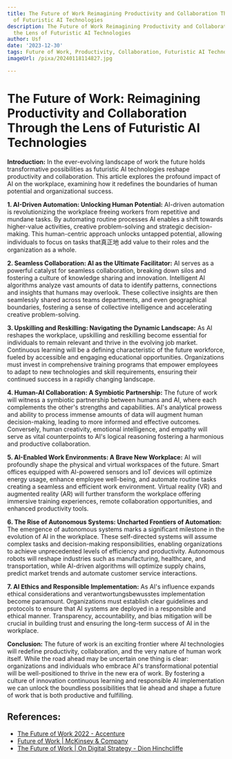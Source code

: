 ```yaml
---
title: The Future of Work Reimagining Productivity and Collaboration Through the Lens
  of Futuristic AI Technologies
description: The Future of Work Reimagining Productivity and Collaboration Through
  the Lens of Futuristic AI Technologies
author: Usf
date: '2023-12-30'
tags: Future of Work, Productivity, Collaboration, Futuristic AI Technologies
imageUrl: /pixa/20240118114827.jpg

---
```

# **The Future of Work:  Reimagining Productivity and Collaboration Through the Lens of Futuristic AI Technologies**

**Introduction:**
In the ever-evolving landscape of work the future holds transformative possibilities as futuristic AI technologies  reshape productivity and collaboration. This article explores the profound impact  of AI on the  workplace, examining how it redefines the  boundaries of human potential and organizational success.

**1. AI-Driven  Automation: Unlocking Human Potential:**
AI-driven automation is revolutionizing the workplace freeing workers from  repetitive and mundane tasks. By automating routine processes AI enables a  shift  towards higher-value activities, creative problem-solving and strategic decision-making. This human-centric approach unlocks  untapped potential,  allowing individuals to focus on tasks  that真正地 add value to their roles and the organization as a whole.

**2. Seamless Collaboration: AI  as  the  Ultimate  Facilitator:**
AI serves as a powerful catalyst  for  seamless collaboration,  breaking down silos and fostering a culture of  knowledge sharing  and innovation. Intelligent AI algorithms analyze vast amounts of data to identify patterns, connections and insights that humans may overlook. These collective insights are then seamlessly shared across teams departments, and even geographical boundaries, fostering a sense  of collective intelligence and accelerating creative problem-solving.

**3. Upskilling and Reskilling: Navigating the Dynamic Landscape:**
As AI reshapes the  workplace, upskilling and reskilling become essential for individuals to remain relevant  and thrive in the evolving job market.  Continuous learning  will  be a defining  characteristic of the future workforce, fueled by accessible and engaging educational opportunities. Organizations must invest  in comprehensive training programs that empower employees to adapt to new technologies and skill  requirements,  ensuring their continued success in a rapidly changing landscape.

**4. Human-AI Collaboration: A Symbiotic Partnership:**
The future of work will witness a symbiotic partnership between humans and AI,  where each complements the other's strengths and capabilities. AI's analytical  prowess  and ability to process immense  amounts of data will augment human  decision-making, leading to more informed  and effective outcomes. Conversely, human creativity, emotional intelligence, and empathy will serve as vital counterpoints to AI's logical reasoning fostering a harmonious and productive collaboration.

**5. AI-Enabled Work Environments: A Brave New Workplace:**
AI will  profoundly shape the physical and virtual workspaces of the future. Smart offices equipped with AI-powered sensors and IoT devices will optimize energy usage, enhance employee well-being, and automate routine tasks creating a seamless and efficient work environment.  Virtual reality (VR)  and augmented reality (AR) will further  transform the workplace offering immersive training experiences, remote collaboration opportunities, and enhanced productivity tools.

**6. The  Rise of Autonomous Systems: Uncharted Frontiers of Automation:**
The emergence of autonomous systems marks  a  significant milestone in the evolution of AI in  the workplace. These self-directed systems will assume complex tasks and decision-making responsibilities, enabling organizations to achieve unprecedented levels  of efficiency and productivity. Autonomous robots will reshape  industries  such as manufacturing, healthcare, and transportation, while AI-driven algorithms will optimize supply chains,  predict market trends and automate customer service interactions.

**7. AI Ethics and Responsible Implementation:**
As AI's influence expands ethical considerations and verantwortungsbewusstes implementation become paramount. Organizations must establish clear guidelines and protocols to ensure  that AI systems are deployed in a responsible  and ethical manner.  Transparency, accountability, and bias mitigation will be crucial in building trust and ensuring the long-term success of AI in the workplace.

**Conclusion:**
The future of work is an exciting frontier where AI technologies will  redefine productivity, collaboration, and the very nature of human  work itself. While the road ahead may be uncertain one thing is clear: organizations and individuals who embrace AI's transformational potential will be  well-positioned to thrive  in the new era of work. By fostering a culture of innovation continuous learning and  responsible AI implementation we can unlock the boundless  possibilities  that lie ahead and shape a future of work that is both  productive and fulfilling.

## References:
- [The Future of Work 2022 - Accenture](https://www.accenture.com/us-en/insights/consulting/future-work)
- [Future of Work | McKinsey & Company](https://www.mckinsey.com/featured-insights/future-of-work)
- [The Future of Work | On Digital Strategy - Dion Hinchcliffe](https://dionhinchcliffe.com/category/the-future-of-work/)
